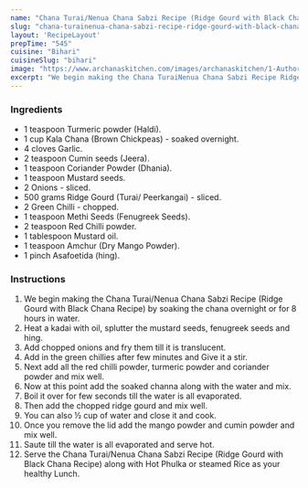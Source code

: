 ---
name: "Chana Turai/Nenua Chana Sabzi Recipe (Ridge Gourd with Black Chana Recipe)"
slug: "chana-turainenua-chana-sabzi-recipe-ridge-gourd-with-black-chana-recipe"
layout: 'RecipeLayout'
prepTime: "545"
cuisine: "Bihari"
cuisineSlug: "bihari"
image: "https://www.archanaskitchen.com/images/archanaskitchen/1-Author/sibyl_sunitha/Chana_TuraiNenua_Chana_Sabzi_Recipe_Ridge_Gourd_with_Black_Chana_Recipe.jpg"
excerpt: "We begin making the Chana TuraiNenua Chana Sabzi Recipe Ridge Gourd with Black Chana Recipe by soaking the chana overnight or for 8 hours in water"
---

### Ingredients

- 1 teaspoon Turmeric powder (Haldi).
- 1 cup Kala Chana (Brown Chickpeas) - soaked overnight.
- 4 cloves Garlic.
- 2 teaspoon Cumin seeds (Jeera).
- 1 teaspoon Coriander Powder (Dhania).
- 1 teaspoon Mustard seeds.
- 2 Onions - sliced.
- 500 grams Ridge Gourd (Turai/ Peerkangai) - sliced.
- 2 Green Chilli - chopped.
- 1 teaspoon Methi Seeds (Fenugreek Seeds).
- 2 teaspoon Red Chilli powder.
- 1 tablespoon Mustard oil.
- 1 teaspoon Amchur (Dry Mango Powder).
- 1 pinch Asafoetida (hing).

### Instructions

1. We begin making the Chana Turai/Nenua Chana Sabzi Recipe (Ridge Gourd with Black Chana Recipe) by soaking the chana overnight or for 8 hours in water.
1. Heat a kadai with oil, splutter the mustard seeds, fenugreek seeds and hing.
1. Add chopped onions and fry them till it is translucent.
1. Add in the green chillies after few minutes and Give it a stir.
1. Next add all the red chilli powder, turmeric powder and coriander powder and mix well.
1. Now at this point add the soaked channa along with the water and mix.
1. Boil it over for few seconds till the water is all evaporated.
1. Then add the chopped ridge gourd and mix well.
1. You can also ½ cup of water and close it and cook.
1. Once you remove the lid add the mango powder and cumin powder and mix well.
1. Saute till the water is all evaporated and serve hot.
1. Serve the Chana Turai/Nenua Chana Sabzi Recipe (Ridge Gourd with Black Chana Recipe) along with Hot Phulka or steamed Rice as your healthy Lunch.
